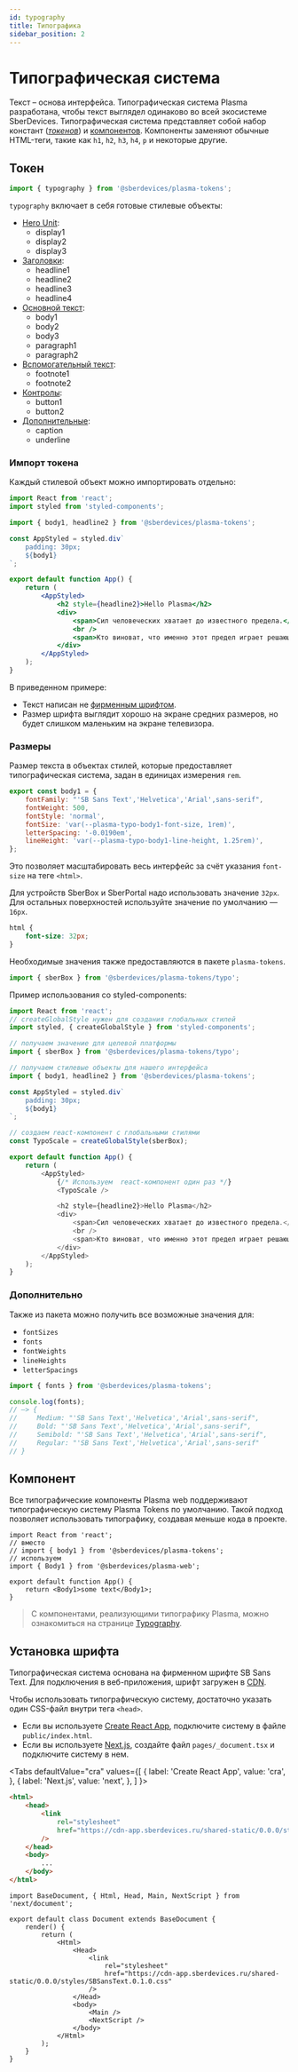 ```yaml
---
id: typography
title: Типографика
sidebar_position: 2
---
```



# Типографическая система
Текст – основа интерфейса. Типографическая система Plasma разработана, чтобы текст выглядел одинаково во всей экосистеме SberDevices.
Типографическая система представляет собой набор констант ([_токенов_](./tokens)) и [компонентов](../components/typography).
Компоненты заменяют обычные HTML-теги, такие как `h1`, `h2`, `h3`, `h4`, `p` и некоторые другие.


## Токен

```js
import { typography } from '@sberdevices/plasma-tokens';
```

`typography` включает в себя готовые стилевые объекты:

- [Hero Unit](../components/typography#hero-unit):
  - display1
  - display2
  - display3
- [Заголовки](../components/typography#заголовки):
  - headline1
  - headline2
  - headline3
  - headline4
- [Основной текст](../components/typography#основной-текст):
  - body1
  - body2
  - body3
  - paragraph1
  - paragraph2
- [Вспомогательный текст](../components/typography#вспомогательный-текст):
  - footnote1
  - footnote2
- [Контролы](../components/typography#контролы):
  - button1
  - button2
- [Дополнительные](../components/typography#контролы):
  - caption
  - underline

### Импорт токена
Каждый стилевой объект можно импортировать отдельно:

```jsx title="App.tsx"
import React from 'react';
import styled from 'styled-components';

import { body1, headline2 } from '@sberdevices/plasma-tokens';

const AppStyled = styled.div`
    padding: 30px;
    ${body1}
`;

export default function App() {
    return (
        <AppStyled>
            <h2 style={headline2}>Hello Plasma</h2>
            <div>
                <span>Сил человеческих хватает до известного предела.</span>
                <br />
                <span>Кто виноват, что именно этот предел играет решающую роль?</span>
            </div>
        </AppStyled>
    );
}
```

В приведенном примере:

- Текст написан не [фирменным шрифтом](#установка-шрифта).
- Размер шрифта выглядит хорошо на экране средних размеров, но будет слишком маленьким на экране телевизора.

### Размеры
Размер текста в объектах стилей, которые предоставляет типографическая система, задан в единицах измерения `rem`.

```js
export const body1 = {
    fontFamily: "'SB Sans Text','Helvetica','Arial',sans-serif",
    fontWeight: 500,
    fontStyle: 'normal',
    fontSize: 'var(--plasma-typo-body1-font-size, 1rem)',
    letterSpacing: '-0.0190em',
    lineHeight: 'var(--plasma-typo-body1-line-height, 1.25rem)',
};
```

Это позволяет масштабировать весь интерфейс за счёт указания `font-size` на теге `<html>`.

Для устройств SberBox и SberPortal надо использовать значение `32px`.
Для остальных поверхностей используйте значение по умолчанию — `16px`.

```css
html {
    font-size: 32px;
}
```

Необходимые значения также предоставляются в пакете `plasma-tokens`.

```js
import { sberBox } from '@sberdevices/plasma-tokens/typo';
```

Пример использования со styled-components:

```js title="App.tsx"
import React from 'react';
// createGlobalStyle нужен для создания глобальных стилей
import styled, { createGlobalStyle } from 'styled-components';

// получаем значение для целевой платформы
import { sberBox } from '@sberdevices/plasma-tokens/typo';

// получаем стилевые объекты для нашего интерфейса
import { body1, headline2 } from '@sberdevices/plasma-tokens';

const AppStyled = styled.div`
    padding: 30px;
    ${body1}
`;

// создаем react-компонент c глобальными стилями
const TypoScale = createGlobalStyle(sberBox);

export default function App() {
    return (
        <AppStyled>
            {/* Используем  react-компонент один раз */}
            <TypoScale />

            <h2 style={headline2}>Hello Plasma</h2>
            <div>
                <span>Сил человеческих хватает до известного предела.</span>
                <br />
                <span>Кто виноват, что именно этот предел играет решающую роль?</span>
            </div>
        </AppStyled>
    );
}
```

### Дополнительно
Также из пакета можно получить все возможные значения для:

- `fontSizes`
- `fonts`
- `fontWeights`
- `lineHeights`
- `letterSpacings`

```js
import { fonts } from '@sberdevices/plasma-tokens';

console.log(fonts);
// –> {
//     Medium: "'SB Sans Text','Helvetica','Arial',sans-serif",
//     Bold: "'SB Sans Text','Helvetica','Arial',sans-serif",
//     Semibold: "'SB Sans Text','Helvetica','Arial',sans-serif",
//     Regular: "'SB Sans Text','Helvetica','Arial',sans-serif"
// }
```

## Компонент
Все типографические компоненты Plasma web поддерживают типографическую систему Plasma Tokens по умолчанию.
Такой подход позволяет использовать типографику, создавая меньше кода в проекте.

```tsx title="App.tsx"
import React from 'react';
// вместо
// import { body1 } from '@sberdevices/plasma-tokens';
// используем
import { Body1 } from '@sberdevices/plasma-web';

export default function App() {
    return <Body1>some text</Body1>;
}
```

> С компонентами, реализующими типографику Plasma, можно ознакомиться на странице [Typography](../components/typography).

## Установка шрифта
Типографическая система основана на фирменном шрифте SB Sans Text.
Для подключения в веб-приложения, шрифт загружен в [CDN](https://ru.wikipedia.org/wiki/Content_Delivery_Network).

Чтобы использовать типографическую систему, достаточно указать один CSS-файл внутри тега `<head>`.

+ Если вы используете [Create React App](https://create-react-app.dev), подключите систему в файле `public/index.html`.
+ Если вы используете [Next.js](https://nextjs.org/), создайте файл `pages/_document.tsx` и подключите систему в нем.

<Tabs
  defaultValue="cra"
  values={[
    { label: 'Create React App', value: 'cra', },
    { label: 'Next.js', value: 'next', },
  ]
}>
<TabItem value="cra">

```html {3-6} title="public/index.html"
<html>
    <head>
        <link
            rel="stylesheet"
            href="https://cdn-app.sberdevices.ru/shared-static/0.0.0/styles/SBSansText.0.1.0.css"
        />
    </head>
    <body>
        ...
    </body>
</html>
```
</TabItem>
<TabItem value="next">

```tsx {8-11} title="pages/_document.tsx"
import BaseDocument, { Html, Head, Main, NextScript } from 'next/document';

export default class Document extends BaseDocument {
    render() {
        return (
            <Html>
                <Head>
                    <link
                        rel="stylesheet"
                        href="https://cdn-app.sberdevices.ru/shared-static/0.0.0/styles/SBSansText.0.1.0.css"
                    />
                </Head>
                <body>
                    <Main />
                    <NextScript />
                </body>
            </Html>
        );
    }
}
```
</TabItem>
</Tabs>
